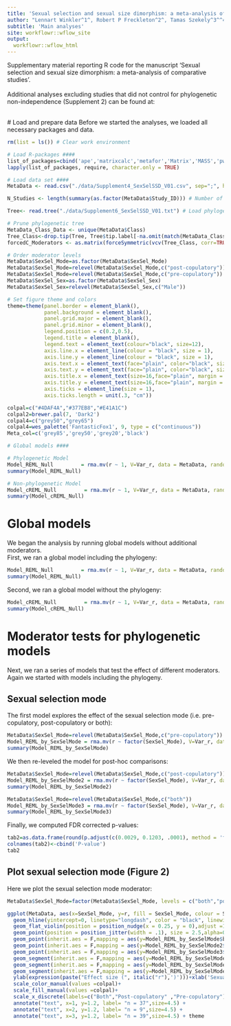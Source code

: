 ```yaml
---
title: 'Sexual selection and sexual size dimorphism: a meta-analysis of comparative studies'
author: "Lennart Winkler^1^, Robert P Freckleton^2^, Tamas Szekely^3^^4^ & Tim Janicke^1,5^ <br></br>  ^1^Applied Zoology, Technical University Dresden </br>^2^Department of Zoology, University of Oxford, South Parks Road, Oxford OX1 3PS, UK<br>^3^Milner Centre for Evolution, University of Bath, Bath, UK8</br>^4^Department of Evolutionary Zoology and Human Behaviour, University of Debrecen, Debrecen, Hungary</br> ^5^Centre d’Écologie Fonctionnelle et Évolutive, UMR 5175, CNRS, Université de Montpellier</br>"
subtitle: 'Main analyses'
site: workflowr::wflow_site
output:
  workflowr::wflow_html
---
```


Supplementary material reporting R code for the manuscript 'Sexual selection and sexual size dimorphism: a meta-analysis of comparative studies'.
</br></br>
Additional analyses excluding studies that did not control for phylogenetic non-independence (Supplement 2) can be found at:
</br>

</br>
# Load and prepare data
Before we started the analyses, we loaded all necessary packages and data.
```r
rm(list = ls()) # Clear work environment

# Load R-packages ####
list_of_packages=cbind('ape','matrixcalc','metafor','Matrix','MASS','pwr','psych','multcomp','data.table','ggplot2','RColorBrewer','MCMCglmm','ggdist','cowplot','PupillometryR','dplyr','wesanderson')
lapply(list_of_packages, require, character.only = TRUE)

# Load data set ####
MetaData <- read.csv("./data/Supplement4_SexSelSSD_V01.csv", sep=";", header=TRUE) # Load data set

N_Studies <- length(summary(as.factor(MetaData$Study_ID))) # Number of included primary studies

Tree<- read.tree("./data/Supplement6_SexSelSSD_V01.txt") # Load phylogenetic tree

# Prune phylogenetic tree
MetaData_Class_Data <- unique(MetaData$Class)
Tree_Class<-drop.tip(Tree, Tree$tip.label[-na.omit(match(MetaData_Class_Data, Tree$tip.label))])
forcedC_Moderators <- as.matrix(forceSymmetric(vcv(Tree_Class, corr=TRUE)))

# Order moderator levels
MetaData$SexSel_Mode=as.factor(MetaData$SexSel_Mode)
MetaData$SexSel_Mode=relevel(MetaData$SexSel_Mode,c("post-copulatory"))
MetaData$SexSel_Mode=relevel(MetaData$SexSel_Mode,c("pre-copulatory"))
MetaData$SexSel_Sex=as.factor(MetaData$SexSel_Sex)
MetaData$SexSel_Sex=relevel(MetaData$SexSel_Sex,c("Male"))

# Set figure theme and colors
theme=theme(panel.border = element_blank(), 
            panel.background = element_blank(),
            panel.grid.major = element_blank(),
            panel.grid.minor = element_blank(), 
            legend.position = c(0.2,0.5),
            legend.title = element_blank(),
            legend.text = element_text(colour="black", size=12),
            axis.line.x = element_line(colour = "black", size = 1),
            axis.line.y = element_line(colour = "black", size = 1),
            axis.text.x = element_text(face="plain", color="black", size=16, angle=0),
            axis.text.y = element_text(face="plain", color="black", size=16, angle=0),
            axis.title.x = element_text(size=16,face="plain", margin = margin(r=0,10,0,0)),
            axis.title.y = element_text(size=16,face="plain", margin = margin(r=10,0,0,0)),
            axis.ticks = element_line(size = 1),
            axis.ticks.length = unit(.3, "cm"))

colpal=c("#4DAF4A","#377EB8","#E41A1C")
colpal2=brewer.pal(7, 'Dark2')
colpal4=c("grey50","grey65")
colpal4=wes_palette('FantasticFox1', 9, type = c("continuous"))
Meta_col=c('grey85','grey50','grey20','black')

# Global models ####

# Phylogenetic Model
Model_REML_Null         = rma.mv(r ~ 1, V=Var_r, data = MetaData, random = c(~ 1 | Study_ID,~ 1 | Index, ~ 1 | Class), R = list(Class = forcedC_Moderators), method = "REML")
summary(Model_REML_Null)

# Non-phylogenetic Model
Model_cREML_Null         = rma.mv(r ~ 1, V=Var_r, data = MetaData, random = c(~ 1 | Study_ID,~ 1 | Index), method = "REML")
summary(Model_cREML_Null)
```

# Global models
We began the analysis by running global models without additional moderators.</br>
First, we ran a global model including the phylogeny:
```r
Model_REML_Null         = rma.mv(r ~ 1, V=Var_r, data = MetaData, random = c(~ 1 | Study_ID,~ 1 | Index, ~ 1 | Class), R = list(Class = forcedC_Moderators), method = "REML")
summary(Model_REML_Null)
```

Second, we ran a global model without the phylogeny:
```r
Model_cREML_Null         = rma.mv(r ~ 1, V=Var_r, data = MetaData, random = c(~ 1 | Study_ID,~ 1 | Index), method = "REML")
summary(Model_cREML_Null)
```

# Moderator tests for phylogenetic models ####
Next, we ran a series of models that test the effect of different moderators.</br>
Again we started with models including the phylogeny.

## Sexual selection mode #### 
The first model explores the effect of the sexual selection mode (i.e. pre-copulatory, post-copulatory or both):
```r
MetaData$SexSel_Mode=relevel(MetaData$SexSel_Mode,c("pre-copulatory"))
Model_REML_by_SexSelMode = rma.mv(r ~ factor(SexSel_Mode), V=Var_r, data = MetaData, random = c(~ 1 | Study_ID,~ 1 | Index, ~ 1 | Class), R = list(Class = forcedC_Moderators), method = "REML")
summary(Model_REML_by_SexSelMode)
```
We then re-leveled the model for post-hoc comparisons:
```r
MetaData$SexSel_Mode=relevel(MetaData$SexSel_Mode,c("post-copulatory"))
Model_REML_by_SexSelMode2 = rma.mv(r ~ factor(SexSel_Mode), V=Var_r, data = MetaData, random = c(~ 1 | Study_ID,~ 1 | Index, ~ 1 | Class), R = list(Class = forcedC_Moderators), method = "REML")
summary(Model_REML_by_SexSelMode2)

MetaData$SexSel_Mode=relevel(MetaData$SexSel_Mode,c("both"))
Model_REML_by_SexSelMode3 = rma.mv(r ~ factor(SexSel_Mode), V=Var_r, data = MetaData, random = c(~ 1 | Study_ID,~ 1 | Index, ~ 1 | Class), R = list(Class = forcedC_Moderators), method = "REML")
summary(Model_REML_by_SexSelMode3)
```
Finally, we computed FDR corrected p-values:
```r
tab2=as.data.frame(round(p.adjust(c(0.0029, 0.1203, .0001), method = 'fdr'),digit=3),row.names=cbind("Pre-copulatory","Post-copulatory","Both"))
colnames(tab2)<-cbind('P-value')
tab2
```
## Plot sexual selection mode (Figure 2)

Here we plot the sexual selection mode moderator:
```r
MetaData$SexSel_Mode=factor(MetaData$SexSel_Mode, levels = c("both","post-copulatory" ,"pre-copulatory"))

ggplot(MetaData, aes(x=SexSel_Mode, y=r, fill = SexSel_Mode, colour = SexSel_Mode)) +
  geom_hline(yintercept=0, linetype="longdash", color = "black", linewidth=1)+
  geom_flat_violin(position = position_nudge(x = 0.25, y = 0),adjust =1, trim = F,alpha=0.6)+
  geom_point(position = position_jitter(width = .1), size = 2.5,alpha=0.6,stroke=0,shape=19)+
  geom_point(inherit.aes = F,mapping = aes(y=Model_REML_by_SexSelMode$b[1,1], x=3.25), size = 3.5,alpha=1,stroke=0,shape=19,color='grey30')+
  geom_point(inherit.aes = F,mapping = aes(y=Model_REML_by_SexSelMode2$b[1,1], x=2.25), size = 3.5,alpha=1,stroke=0,shape=19,color='grey30')+
  geom_point(inherit.aes = F,mapping = aes(y=Model_REML_by_SexSelMode3$b[1,1], x=1.25), size = 3.5,alpha=1,stroke=0,shape=19,color='grey30')+
  geom_segment(inherit.aes = F,mapping = aes(y=Model_REML_by_SexSelMode$ci.lb[1], x=3.25, xend= 3.25, yend= Model_REML_by_SexSelMode$ci.ub[1]), alpha=1,linewidth=1,color='grey30')+
  geom_segment(inherit.aes = F,mapping = aes(y=Model_REML_by_SexSelMode2$ci.lb[1], x=2.25, xend= 2.25, yend= Model_REML_by_SexSelMode2$ci.ub[1]), alpha=1,linewidth=1,color='grey30')+
  geom_segment(inherit.aes = F,mapping = aes(y=Model_REML_by_SexSelMode3$ci.lb[1], x=1.25, xend= 1.25, yend= Model_REML_by_SexSelMode3$ci.ub[1]), alpha=1,linewidth=1,color='grey30')+
  ylab(expression(paste("Effect size (", italic("r"),')')))+xlab('Sexual selection mode')+coord_flip()+guides(fill = FALSE, colour = FALSE) +
  scale_color_manual(values =colpal)+
  scale_fill_manual(values =colpal)+
  scale_x_discrete(labels=c("Both","Post-copulatory" ,"Pre-copulatory"),expand=c(.1,0))+
  annotate("text", x=1, y=1.2, label= "n = 37",size=4.5) +
  annotate("text", x=2, y=1.2, label= "n = 9",size=4.5) +
  annotate("text", x=3, y=1.2, label= "n = 39",size=4.5) + theme
```